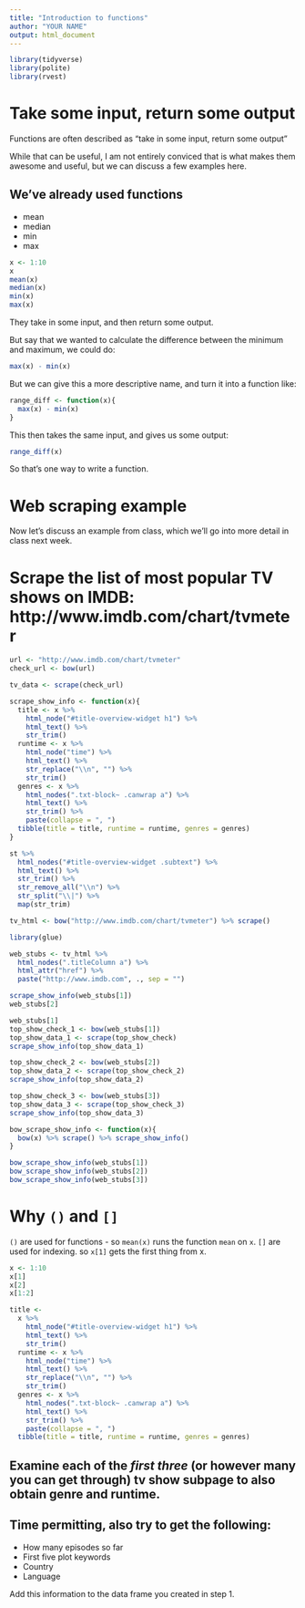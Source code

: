 ```yaml
---
title: "Introduction to functions"
author: "YOUR NAME"
output: html_document
---
```


```r
library(tidyverse)
library(polite)
library(rvest)
```

# Take some input, return some output

Functions are often described as "take in some input, return some output"

While that can be useful, I am not entirely conviced that is what makes them awesome and useful, but we can discuss a few examples here.

## We've already used functions

- mean
- median
- min
- max

```r
x <- 1:10
x
mean(x)
median(x)
min(x)
max(x)
```

They take in some input, and then return some output.

But say that we wanted to calculate the difference between the minimum and maximum, we could do:

```r
max(x) - min(x)
```

But we can give this a more descriptive name, and turn it into a function like:

```r
range_diff <- function(x){
  max(x) - min(x)
}
```

This then takes the same input, and gives us some output:

```r
range_diff(x)
```

So that's one way to write a function. 

# Web scraping example

Now let's discuss an example from class, which we'll go into more detail in class next week.

# Scrape the list of most popular TV shows on IMDB: http://www.imdb.com/chart/tvmeter

```r
url <- "http://www.imdb.com/chart/tvmeter"
check_url <- bow(url)

tv_data <- scrape(check_url)

scrape_show_info <- function(x){
  title <- x %>%
    html_node("#title-overview-widget h1") %>%
    html_text() %>%
    str_trim()
  runtime <- x %>%
    html_node("time") %>%
    html_text() %>%
    str_replace("\\n", "") %>%
    str_trim()
  genres <- x %>%
    html_nodes(".txt-block~ .canwrap a") %>%
    html_text() %>%
    str_trim() %>%
    paste(collapse = ", ")
  tibble(title = title, runtime = runtime, genres = genres)
}
```


```r
st %>%
  html_nodes("#title-overview-widget .subtext") %>%
  html_text() %>%
  str_trim() %>%
  str_remove_all("\\n") %>%
  str_split("\\|") %>%
  map(str_trim)

```


```r
tv_html <- bow("http://www.imdb.com/chart/tvmeter") %>% scrape()

library(glue)

web_stubs <- tv_html %>%
  html_nodes(".titleColumn a") %>%
  html_attr("href") %>%
  paste("http://www.imdb.com", ., sep = "")
```

```r
scrape_show_info(web_stubs[1])
web_stubs[2]

web_stubs[1]
top_show_check_1 <- bow(web_stubs[1])
top_show_data_1 <- scrape(top_show_check)
scrape_show_info(top_show_data_1)

top_show_check_2 <- bow(web_stubs[2])
top_show_data_2 <- scrape(top_show_check_2)
scrape_show_info(top_show_data_2)

top_show_check_3 <- bow(web_stubs[3])
top_show_data_3 <- scrape(top_show_check_3)
scrape_show_info(top_show_data_3)

bow_scrape_show_info <- function(x){
  bow(x) %>% scrape() %>% scrape_show_info()
}

bow_scrape_show_info(web_stubs[1])
bow_scrape_show_info(web_stubs[2])
bow_scrape_show_info(web_stubs[3])
```

# Why `()` and `[]`

`()` are used for functions - so `mean(x)` runs the function `mean` on `x`.
`[]` are used for indexing. so `x[1]` gets the first thing from x.

```r
x <- 1:10
x[1]
x[2]
x[1:2]
```

 

```r


title <- 
  x %>%
    html_node("#title-overview-widget h1") %>%
    html_text() %>%
    str_trim()
  runtime <- x %>%
    html_node("time") %>%
    html_text() %>%
    str_replace("\\n", "") %>%
    str_trim()
  genres <- x %>%
    html_nodes(".txt-block~ .canwrap a") %>%
    html_text() %>%
    str_trim() %>%
    paste(collapse = ", ")
  tibble(title = title, runtime = runtime, genres = genres)
```



## Examine each of the *first three* (or however many you can get through) tv show subpage to also obtain genre and runtime.


## Time permitting, also try to get the following:

  - How many episodes so far
  - First five plot keywords
  - Country
  - Language
  
Add this information to the data frame you created in step 1.


